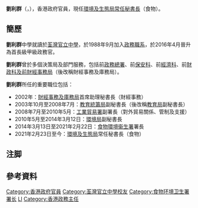 {{Infobox officeholder
| honorific-prefix = <!--[[尊敬的#香港|The Honourable]]-->
| name = 劉利群
| native_name = Vivian Lau Lee-kwan
| native_name_lang = en
| honorific-suffix =  [[太平紳士|JP]]
|image =
|office = {{HKSAR}}<br/>[[環境及生態局|環境及生態局]]常任秘書長（食物）{{notetag|在2022年7月1日前稱為[[食物及衞生局|食物及衞生局]][[香港特別行政區政府常任秘書長|常任秘書長]]。}}
|term_start = 2021年2月23日
|term_end =  
| 1blankname    = 局長
| 1namedata     = [[陳肇始|陳肇始]]{{to}}[[謝展寰|謝展寰]]
|predecessor = [[容偉雄|容偉雄]]
|office1 =  {{HKSAR}}<br/>[[食物環境衛生署|食物環境衛生署]]署長
|chief-executive1 = [[梁振英|梁振英]]{{to}}[[林鄭月娥|林鄭月娥]]
|term_start1 = 2014年3月13日
|term_end1 =   2021年2月22日
|predecessor1 = [[梁卓文|梁卓文]]
|successor1 =    [[楊碧筠|楊碧筠]]
| 2blankname1 = 局長
| 2namedata1 = [[高永文|高永文]]{{to}}[[陳肇始|陳肇始]]
|birth_date = {{birth date and age|1964|10|27}}
|birth_place = {{HKG-1910}}
|nationality = {{CNHK}}
| sex = 女
|}}
'''劉利群'''{{JP}}（{{lang-en|Vivian Lau Lee-kwan}}，{{bd|1964年|10月27日}}），香港政府官員，現任[[環境及生態局|環境及生態局]][[香港特別行政區政府常任秘書長|常任秘書長]]（食物）。

==簡歷==
'''劉利群'''中學就讀於[[荃灣官立中學|荃灣官立中學]]，於1988年9月加入[[政務職系|政務職系]]，於2016年4月晉升為首長級甲級政務官。

'''劉利群'''曾於多個決策局及部門服務，包括前[[政務總署|政務總署]]、前[[保安科|保安科]]、前[[經濟科|經濟科]]、前[[財政科及前財經事務局|財政科及前財經事務局]]（後改稱財經事務及庫務局）。

'''劉利群'''所任的重要職位包括：

*2002年：[[財經事務及庫務局|財經事務及庫務局]]首席助理秘書長（財經事務）
*2003年10月至2008年7月：[[教育局_(香港)|教育統籌局]]副秘書長（後改稱[[教育局_(香港)|教育局]]副秘書長）
*2008年7月至2010年5月：[[工業貿易署|工業貿易署]]副署長（對外貿易關係、管制及支援）
*2010年5月至2014年3月12日：[[環境局|環境局]]副秘書長
*2014年3月13日至2021年2月22日：[[食物環境衞生署|食物環境衞生署]]署長
*2021年2月23日至今：[[環境及生態局|環境及生態局]]常任秘書長（食物）
== 注脚 ==
{{notefoot}}

==參考資料==
[[Category:香港政府官員|Category:香港政府官員]]
[[Category:荃灣官立中學校友|Category:荃灣官立中學校友]]
[[Category:食物环境卫生署署长|Category:食物环境卫生署署长]]
[[Category:刘姓|LI]]
[[Category:香港政務主任|Category:香港政務主任]]
{{start box}}
{{s-gov}}
{{s-before|[[梁卓文|梁卓文]]}}
{{s-title|[[食物環境衛生署|食物環境衛生署署長]]|2014年3月13日至2021年2月22日}}
{{s-after|楊碧筠}}
{{s-before|[[容偉雄|容偉雄]]}}
{{s-title|[[食物及衞生局|食物及衞生局常任秘書長(食物)]]|2021年2月23日至2022年6月30日}}
{{s-after|自己（[[環境及生態局|環境及生態局]][[香港特別行政區政府常任秘書長|常任秘書長]]）}}
{{s-before|自己（[[食物及衛生局|食物及衛生局]][[香港特別行政區政府常任秘書長|常任秘書長]]）}}
{{s-title|[[環境及生態局|環境及生態局常任秘書長(食物)]]|2022年7月1日至今}}
{{s-inc}}
{{end box}}